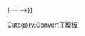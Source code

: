 {{Convert/Dual/LoffAoffDxSoffT
|1={{{1|40}}}|2={{{2|to}}}|3={{{3|70}}}|4={{{4|C}}}<!--
-->|r={{{r}}}|u={{{u}}}|t={{{t}}}|h={{{h}}}|o={{{o|outsymb}}}<!--
-->|s={{{s|0}}}|b={{{b}}}|c={{{c}}}|j={{{j|0}}}<!--
-->|lk={{{lk|in}}}|abbr={{{abbr|off}}}|adj={{{adj|off}}}<!--
-->|disp={{{disp|s}}}|sep={{{sep|&#32;/&#32;}}}<!--
-- |dualsep={{{dualsep|-{{{2|xx}}}-}}} --
-->}}<noinclude>

[[Category:Convert子模板]]
</noinclude>